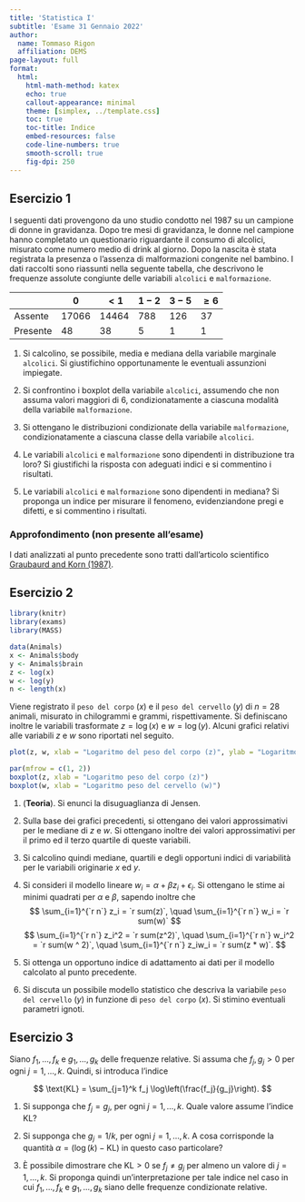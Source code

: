 ```yaml
---
title: 'Statistica I'
subtitle: 'Esame 31 Gennaio 2022'
author:
  name: Tommaso Rigon
  affiliation: DEMS
page-layout: full
format:
  html:
    html-math-method: katex
    echo: true
    callout-appearance: minimal
    theme: [simplex, ../template.css]
    toc: true
    toc-title: Indice
    embed-resources: false
    code-line-numbers: true
    smooth-scroll: true
    fig-dpi: 250
---
```


## Esercizio 1

I seguenti dati provengono da uno studio condotto nel 1987 su un campione di donne in gravidanza. Dopo tre mesi di gravidanza, le donne nel campione hanno completato un questionario riguardante il consumo di alcolici, misurato come numero medio di drink al giorno. Dopo la nascita è stata registrata la presenza o l'assenza di malformazioni congenite nel bambino. I dati raccolti sono riassunti nella seguente tabella, che descrivono le frequenze assolute congiunte delle variabili `alcolici` e `malformazione`.

|          | $0$   | $< 1$ | $1 - 2$ | $3 - 5$ | $\ge 6$ |
|----------|-------|-------|---------|---------|---------|
| Assente  | 17066 | 14464 | 788     | 126     | 37      |
| Presente | 48    | 38    | 5       | 1       | 1       |

1.  Si calcolino, se possibile, media e mediana della variabile marginale `alcolici`. Si giustifichino opportunamente le eventuali assunzioni impiegate.

2.  Si confrontino i boxplot della variabile `alcolici`, assumendo che non assuma valori maggiori di $6$, condizionatamente a ciascuna modalità della variabile `malformazione`.

3.  Si ottengano le distribuzioni condizionate della variabile `malformazione`, condizionatamente a ciascuna classe della variabile `alcolici`.

4.  Le variabili `alcolici` e `malformazione` sono dipendenti in distribuzione tra loro? Si giustifichi la risposta con adeguati indici e si commentino i risultati.

5.  Le variabili `alcolici` e `malformazione` sono dipendenti in mediana? Si proponga un indice per misurare il fenomeno, evidenziandone pregi e difetti, e si commentino i risultati.

### Approfondimento (non presente all'esame)

I dati analizzati al punto precedente sono tratti dall'articolo scientifico [Graubaurd and Korn (1987)](../approfondimenti/Grabaurd1987.pdf).

## Esercizio 2

```r
library(knitr)
library(exams)
library(MASS)

data(Animals)
x <- Animals$body
y <- Animals$brain
z <- log(x)
w <- log(y)
n <- length(x)
```

Viene registrato il `peso del corpo` ($x$) e il `peso del cervello` ($y$) di $n=28$ animali, misurato in chilogrammi e grammi, rispettivamente. Si definiscano inoltre le variabili trasformate $z = \log(x)$ e $w = \log(y)$. Alcuni grafici relativi alle variabili $z$ e $w$ sono riportati nel seguito.

```r
plot(z, w, xlab = "Logaritmo del peso del corpo (z)", ylab = "Logaritmo del peso del cervello (w)")
```

```r
par(mfrow = c(1, 2))
boxplot(z, xlab = "Logaritmo peso del corpo (z)")
boxplot(w, xlab = "Logaritmo peso del cervello (w)")
```

1.  (**Teoria**). Si enunci la disuguaglianza di Jensen.

2.  Sulla base dei grafici precedenti, si ottengano dei valori approssimativi per le mediane di $z$ e $w$. Si ottengano inoltre dei valori approssimativi per il primo ed il terzo quartile di queste variabili.

3.  Si calcolino quindi mediane, quartili e degli opportuni indici di variabilità per le variabili originarie $x$ ed $y$.

4.  Si consideri il modello lineare $w_i = \alpha + \beta z_i + \epsilon_i$. Si ottengano le stime ai minimi quadrati per $\alpha$ e $\beta$, sapendo inoltre che $$
    \sum_{i=1}^{`r n`} z_i = `r sum(z)`, \quad \sum_{i=1}^{`r n`} w_i = `r sum(w)`
    $$ $$
    \sum_{i=1}^{`r n`} z_i^2 = `r sum(z^2)`, \quad \sum_{i=1}^{`r n`} w_i^2 = `r sum(w ^ 2)`, \quad \sum_{i=1}^{`r n`} z_iw_i = `r sum(z * w)`.
    $$

5.  Si ottenga un opportuno indice di adattamento ai dati per il modello calcolato al punto precedente.

6.  Si discuta un possibile modello statistico che descriva la variabile `peso del cervello` ($y$) in funzione di `peso del corpo` ($x$). Si stimino eventuali parametri ignoti.

## Esercizio 3

Siano $f_1,\dots,f_k$ e $g_1,\dots,g_k$ delle frequenze relative. Si assuma che $f_j, g_j > 0$ per ogni $j=1,\dots,k$. Quindi, si introduca l'indice

$$
\text{KL} = \sum_{j=1}^k f_j \log\left(\frac{f_j}{g_j}\right).
$$

1.  Si supponga che $f_j = g_j$, per ogni $j=1,\dots,k$. Quale valore assume l'indice KL?

2.  Si supponga che $g_j = 1/k$, per ogni $j=1,\dots,k$. A cosa corrisponde la quantità $\alpha = (\log(k) - \text{KL})$ in questo caso particolare?

3.  È possibile dimostrare che $\text{KL} > 0$ se $f_j \neq g_j$ per almeno un valore di $j=1,\dots,k$. Si proponga quindi un'interpretazione per tale indice nel caso in cui $f_1,\dots,f_k$ e $g_1,\dots,g_k$ siano delle frequenze condizionate relative.
